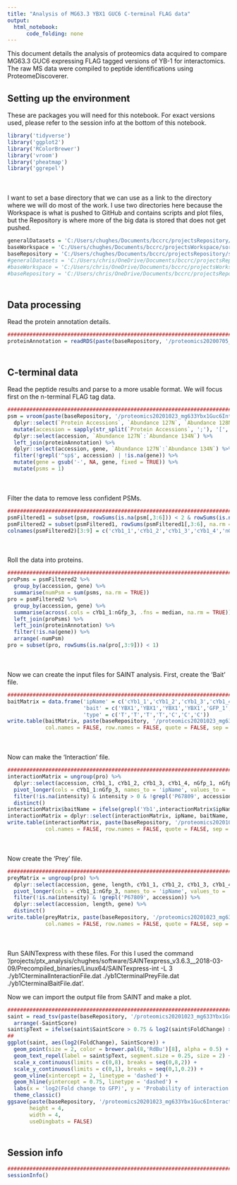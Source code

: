 ```yaml
---
title: "Analysis of MG63.3 YBX1 GUC6 C-terminal FLAG data"
output:
  html_notebook:
      code_folding: none
---
```


This document details the analysis of proteomics data acquired to compare MG63.3 GUC6 expressing FLAG tagged versions of YB-1 for interactomics. The raw MS data were compiled to peptide identifications using ProteomeDiscoverer.

## Setting up the environment

These are packages you will need for this notebook. For exact versions used, please refer to the session info at the bottom of this notebook.

```r
library('tidyverse')
library('ggplot2')
library('RColorBrewer')
library('vroom')
library('pheatmap')
library('ggrepel')
```

<div style="margin-bottom:50px;"></div>

I want to set a base directory that we can use as a link to the directory where we will do most of the work. I use two directories here because the Workspace is what is pushed to GitHub and contains scripts and plot files, but the Repository is where more of the big data is stored that does not get pushed.

```r
generalDatasets = 'C:/Users/chughes/Documents/bccrc/projectsRepository/generalDatasets'
baseWorkspace = 'C:/Users/chughes/Documents/bccrc/projectsWorkspace/sorensenLab/relatedToYbx1'
baseRepository = 'C:/Users/chughes/Documents/bccrc/projectsRepository/sorensenLab/relatedToYbx1'
#generalDatasets = 'C:/Users/chris/OneDrive/Documents/bccrc/projectsRepository/generalDatasets'
#baseWorkspace = 'C:/Users/chris/OneDrive/Documents/bccrc/projectsWorkspace/sorensenLab/relatedToYbx1'
#baseRepository = 'C:/Users/chris/OneDrive/Documents/bccrc/projectsRepository/sorensenLab/relatedToYbx1'
```

<div style="margin-bottom:50px;"></div>

## Data processing

Read the protein annotation details.

```r
##########################################################################################
proteinAnnotation = readRDS(paste(baseRepository, '/proteomics20200705_mg633CrisprYbx1GucClones/uniprotHumanJul2020.fasta.annotated.rds', sep = ''))
```

<div style="margin-bottom:50px;"></div>


## C-terminal data

Read the peptide results and parse to a more usable format. We will focus first on the n-terminal FLAG tag data.

```r
##########################################################################################
psm = vroom(paste(baseRepository, '/proteomics20201023_mg633Ybx1Guc6Interaction/ch_20201022_mg633Ybx1Guc6FlagIpSet_TMT16_PSMs.txt', sep = '')) %>%
  dplyr::select(`Protein Accessions`, `Abundance 127N`, `Abundance 128N`, `Abundance 129N`, `Abundance 130N`, `Abundance 133N`:`Abundance 134N`) %>%
  mutate(accession = sapply(str_split(`Protein Accessions`, ';'), '[', 1)) %>%
  dplyr::select(accession, `Abundance 127N`:`Abundance 134N`) %>%
  left_join(proteinAnnotation) %>%
  dplyr::select(accession, gene, `Abundance 127N`:`Abundance 134N`) %>%
  filter(!grepl('^sp$', accession) | !is.na(gene)) %>%
  mutate(gene = gsub('-', NA, gene, fixed = TRUE)) %>%
  mutate(psms = 1)
```

<div style="margin-bottom:50px;"></div>

Filter the data to remove less confident PSMs.

```r
##########################################################################################
psmFiltered1 = subset(psm, rowSums(is.na(psm[,3:6])) < 2 & rowSums(is.na(psm[,7:9])) < 3)
psmFiltered2 = subset(psmFiltered1, rowSums(psmFiltered1[,3:6], na.rm = TRUE) > 40)
colnames(psmFiltered2)[3:9] = c('cYb1_1','cYb1_2','cYb1_3','cYb1_4','nGfp_1','nGfp_2','nGfp_3')
```

<div style="margin-bottom:50px;"></div>

Roll the data into proteins.

```r
##########################################################################################
proPsms = psmFiltered2 %>%
  group_by(accession, gene) %>%
  summarise(numPsm = sum(psms, na.rm = TRUE))
pro = psmFiltered2 %>%
  group_by(accession, gene) %>%
  summarise(across(.cols = cYb1_1:nGfp_3, .fns = median, na.rm = TRUE)) %>%
  left_join(proPsms) %>%
  left_join(proteinAnnotation) %>%
  filter(!is.na(gene)) %>%
  arrange(-numPsm)
pro = subset(pro, rowSums(is.na(pro[,3:9])) < 1)
```

<div style="margin-bottom:50px;"></div>

Now we can create the input files for SAINT analysis. First, create the 'Bait' file.

```r
##########################################################################################
baitMatrix = data.frame('ipName' = c('cYb1_1','cYb1_2','cYb1_3','cYb1_4','nGfp_1','nGfp_2','nGfp_3'),
                        'bait' = c('YBX1','YBX1','YBX1','YBX1','GFP_1','GFP_2','GFP_3'),
                        'type' = c('T','T','T','T','C','C','C'))
write.table(baitMatrix, paste(baseRepository, '/proteomics20201023_mg633Ybx1Guc6Interaction/yb1CterminalBaitFile.dat', sep = ''),
            col.names = FALSE, row.names = FALSE, quote = FALSE, sep = '\t')
```


<div style="margin-bottom:50px;"></div>

Now can make the 'Interaction' file.

```r
##########################################################################################
interactionMatrix = ungroup(pro) %>%
  dplyr::select(accession, cYb1_1, cYb1_2, cYb1_3, cYb1_4, nGfp_1, nGfp_2, nGfp_3) %>%
  pivot_longer(cols = cYb1_1:nGfp_3, names_to = 'ipName', values_to = 'intensity') %>%
  filter(!is.na(intensity) & intensity > 0 & !grepl('P67809', accession)) %>%
  distinct()
interactionMatrix$baitName = ifelse(grepl('Yb1',interactionMatrix$ipName), 'YBX1', 'GFP')
interactionMatrix = dplyr::select(interactionMatrix, ipName, baitName, accession, intensity)
write.table(interactionMatrix, paste(baseRepository, '/proteomics20201023_mg633Ybx1Guc6Interaction/yb1CterminalInteractionFile.dat', sep = ''),
            col.names = FALSE, row.names = FALSE, quote = FALSE, sep = '\t')
```

<div style="margin-bottom:50px;"></div>

Now create the 'Prey' file.

```r
##########################################################################################
preyMatrix = ungroup(pro) %>%
  dplyr::select(accession, gene, length, cYb1_1, cYb1_2, cYb1_3, cYb1_4, nGfp_1, nGfp_2, nGfp_3) %>%
  pivot_longer(cols = cYb1_1:nGfp_3, names_to = 'ipName', values_to = 'intensity') %>%
  filter(!is.na(intensity) & !grepl('P67809', accession)) %>%
  dplyr::select(accession, length, gene) %>%
  distinct()
write.table(preyMatrix, paste(baseRepository, '/proteomics20201023_mg633Ybx1Guc6Interaction/yb1CterminalPreyFile.dat', sep = ''),
            col.names = FALSE, row.names = FALSE, quote = FALSE, sep = '\t')
```

<div style="margin-bottom:50px;"></div>

Run SAINTexpress with these files. For this I used the command '/projects/ptx_analysis/chughes/software/SAINTexpress_v3.6.3__2018-03-09/Precompiled_binaries/Linux64/SAINTexpress-int -L 3 ./yb1CterminalInteractionFile.dat ./yb1CterminalPreyFile.dat ./yb1CterminalBaitFile.dat'.

Now we can import the output file from SAINT and make a plot.

```r
##########################################################################################
saint = read_tsv(paste(baseRepository, '/proteomics20201023_mg633Ybx1Guc6Interaction/cTerminalYbx1SaintAnalysis.txt', sep = '')) %>%
  arrange(-SaintScore)
saint$pText = ifelse(saint$SaintScore > 0.75 & log2(saint$FoldChange) > 2, saint$PreyGene, '')
##
ggplot(saint, aes(log2(FoldChange), SaintScore)) +
  geom_point(size = 2, color = brewer.pal(8,'RdBu')[8], alpha = 0.5) +
  geom_text_repel(label = saint$pText, segment.size = 0.25, size = 2) +
  scale_x_continuous(limits = c(0,8), breaks = seq(0,8,2)) +
  scale_y_continuous(limits = c(0,1), breaks = seq(0,1,0.2)) +
  geom_vline(xintercept = 2, linetype = 'dashed') +
  geom_hline(yintercept = 0.75, linetype = 'dashed') +
  labs(x = 'log2(Fold change to GFP)', y = 'Probability of interaction', title = 'YB-1 protein interactions') +
  theme_classic()
ggsave(paste(baseRepository, '/proteomics20201023_mg633Ybx1Guc6Interaction/scatter_mg633Ybx1Guc6CflagSaint.pdf', sep = ''),
       height = 4,
       width = 4,
       useDingbats = FALSE)
```

<div style="margin-bottom:50px;"></div>

## Session info

```r
##########################################################################################
sessionInfo()
```




